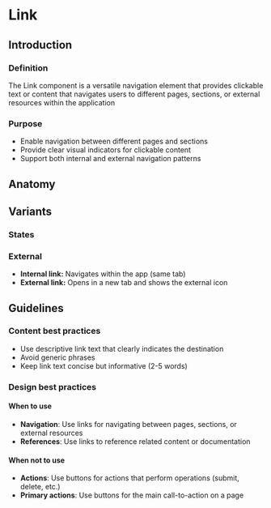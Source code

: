 
<Meta of={LinkStories} />

# Link

## Introduction

### Definition

The Link component is a versatile navigation element that provides clickable
text or content that navigates users to different pages, sections, or external
resources within the application

### Purpose

- Enable navigation between different pages and sections
- Provide clear visual indicators for clickable content
- Support both internal and external navigation patterns

## Anatomy

<Canvas of={LinkStories.Default} />
<Controls of={LinkStories.Default} />

## Variants

### States

<Canvas of={LinkStories.States} />

### External

<Canvas of={LinkStories.InteractiveExamples} />

- <b>Internal link:</b> Navigates within the app (same tab)
- <b>External link:</b> Opens in a new tab and shows the external icon

## Guidelines

### Content best practices

- Use descriptive link text that clearly indicates the destination
- Avoid generic phrases
- Keep link text concise but informative (2-5 words)

### Design best practices

#### When to use

- **Navigation**: Use links for navigating between pages, sections, or external
  resources
- **References**: Use links to reference related content or documentation

#### When not to use

- **Actions**: Use buttons for actions that perform operations (submit, delete,
  etc.)
- **Primary actions**: Use buttons for the main call-to-action on a page
